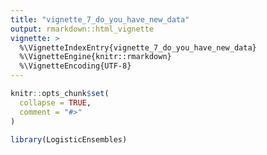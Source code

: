 ```yaml
---
title: "vignette_7_do_you_have_new_data"
output: rmarkdown::html_vignette
vignette: >
  %\VignetteIndexEntry{vignette_7_do_you_have_new_data}
  %\VignetteEngine{knitr::rmarkdown}
  %\VignetteEncoding{UTF-8}
---
```


```r
knitr::opts_chunk$set(
  collapse = TRUE,
  comment = "#>"
)
```

```r
library(LogisticEnsembles)
```
